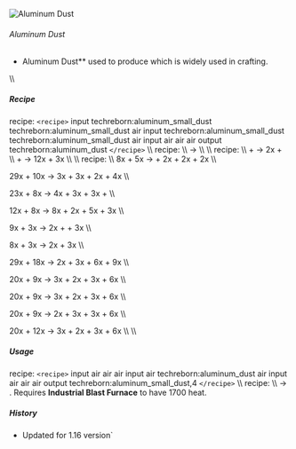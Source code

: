 ![Aluminum Dust](/mods/techreborn/aluminum_dust.png)

###### Aluminum Dust

- Aluminum Dust** used to produce
        <Mcitem id="techreborn:aluminum_ingot"/>
        which is widely used in crafting.

\\\\

##### Recipe

<Mcitem id="minecraft:crafting_table"/> recipe:
`<recipe>` input techreborn:aluminum_small_dust
techreborn:aluminum_small_dust air input techreborn:aluminum_small_dust
techreborn:aluminum_small_dust air input air air air output
techreborn:aluminum_dust `</recipe>` \\\\
<Mcitem id="techreborn:grinder"/> recipe: \\\\
<Mcitem id="techreborn:aluminum_ingot"/> -\>
<Mcitem id="techreborn:aluminum_dust"/> \\\\ \\\\
<Mcitem id="techreborn:industrial_grinder"/> recipe:
\\\\ <Mcitem id="techreborn:bauxite_ore"/> +
<Mcitem id="techreborn:water_cell"/> -\>
2x<Mcitem id="techreborn:bauxite_dust"/> +
<Mcitem id="techreborn:aluminum_dust"/> \\\\
<Mcitem id="techreborn:sodalite_ore"/> +
<Mcitem id="techreborn:water_cell"/> -\>
12x<Mcitem id="techreborn:sodalite_dust"/> +
3x<Mcitem id="techreborn:aluminum_dust"/> \\\\ \\\\
<Mcitem id="techreborn:industrial_electrolyzer"/>
recipe: \\\\ 8x<Mcitem id="techreborn:clay_dust"/> +
5x<Mcitem id="techreborn:empty_cell"/> -\>
<Mcitem id="techreborn:lithium_cell"/> +
2x<Mcitem id="techreborn:silicon_cell"/> +
2x<Mcitem id="techreborn:aluminum_dust"/> +
2x<Mcitem id="techreborn:sodium_cell"/> \\\\

29x<Mcitem id="techreborn:lazurite_dust"/> +
10x<Mcitem id="techreborn:empty_cell"/> -\>
3x<Mcitem id="techreborn:aluminum_dust"/> +
3x<Mcitem id="techreborn:silicon_cell"/> +
2x<Mcitem id="techreborn:calcium_cell"/> +
4x<Mcitem id="techreborn:sodium_cell"/> \\\\

23x<Mcitem id="techreborn:sodalite_dust"/> +
8x<Mcitem id="techreborn:empty_cell"/> -\>
4x<Mcitem id="techreborn:sodium_cell"/> +
3x<Mcitem id="techreborn:aluminum_dust"/> +
3x<Mcitem id="techreborn:silicon_cell"/> +
<Mcitem id="techreborn:chlorite_cell"/> \\\\

12x<Mcitem id="techreborn:bauxite_dust"/> +
8x<Mcitem id="techreborn:empty_cell"/> -\>
8x<Mcitem id="techreborn:aluminum_dust"/> +
2x<Mcitem id="techreborn:small_pile_of_titanium_dust"/> +
5x<Mcitem id="techreborn:hydrogen_cell"/> +
3x<Mcitem id="techreborn:compressed_air_cell"/> \\\\

9x<Mcitem id="techreborn:ruby_dust"/> +
3x<Mcitem id="techreborn:empty_cell"/> -\>
2x<Mcitem id="techreborn:aluminum_dust"/> +
<Mcitem id="techreborn:chrome_dust"/> +
3x<Mcitem id="techreborn:compressed_air_cell"/> \\\\

8x<Mcitem id="techreborn:sapphire_dust"/> +
3x<Mcitem id="techreborn:empty_cell"/> -\>
2x<Mcitem id="techreborn:aluminum_dust"/> +
3x<Mcitem id="techreborn:compressed_air_cell"/> \\\\

29x<Mcitem id="techreborn:emerald_dust"/> +
18x<Mcitem id="techreborn:empty_cell"/> -\>
2x<Mcitem id="techreborn:aluminum_dust"/> +
3x<Mcitem id="techreborn:beryllium_cell"/> +
6x<Mcitem id="techreborn:silicon_cell"/> +
9x<Mcitem id="techreborn:compressed_air_cell"/> \\\\

20x<Mcitem id="techreborn:pyrope_dust"/> +
9x<Mcitem id="techreborn:empty_cell"/> -\>
3x<Mcitem id="techreborn:magnesium_dust"/> +
2x<Mcitem id="techreborn:aluminum_dust"/> +
3x<Mcitem id="techreborn:silicon_cell"/> +
6x<Mcitem id="techreborn:compressed_air_cell"/> \\\\

20x<Mcitem id="techreborn:almandine_dust"/> +
9x<Mcitem id="techreborn:empty_cell"/> -\>
3x<Mcitem id="techreborn:iron_dust"/> +
2x<Mcitem id="techreborn:aluminum_dust"/> +
3x<Mcitem id="techreborn:silicon_cell"/> +
6x<Mcitem id="techreborn:compressed_air_cell"/> \\\\

20x<Mcitem id="techreborn:spessartine_dust"/> +
9x<Mcitem id="techreborn:empty_cell"/> -\>
2x<Mcitem id="techreborn:aluminum_dust"/> +
3x<Mcitem id="techreborn:manganese_dust"/> +
3x<Mcitem id="techreborn:silicon_cell"/> +
6x<Mcitem id="techreborn:compressed_air_cell"/> \\\\

20x<Mcitem id="techreborn:grossular_dust"/> +
12x<Mcitem id="techreborn:empty_cell"/> -\>
3x<Mcitem id="techreborn:calcium_cell"/> +
2x<Mcitem id="techreborn:aluminum_dust"/> +
3x<Mcitem id="techreborn:silicon_cell"/> +
6x<Mcitem id="techreborn:compressed_air_cell"/> \\\\
\\\\

##### Usage

<Mcitem id="minecraft:crafting_table"/> recipe:
`<recipe>` input air air air input air techreborn:aluminum_dust
air input air air air output techreborn:aluminum_small_dust,4
`</recipe>` \\\\
<Mcitem id="techreborn:blast_furnace"/> recipe: \\\\
<Mcitem id="techreborn:aluminum_dust"/> -\>
<Mcitem id="techreborn:aluminum_ingot"/>. Requires
**Industrial Blast Furnace** to have 1700 heat.

##### History

* Updated for 1.16 version`
